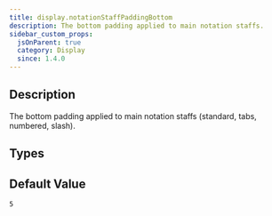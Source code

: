 ```yaml
---
title: display.notationStaffPaddingBottom
description: The bottom padding applied to main notation staffs.
sidebar_custom_props:
  jsOnParent: true
  category: Display
  since: 1.4.0
---
```


<SinceBadge since="1.4.0" />


## Description

The bottom padding applied to main notation staffs (standard, tabs, numbered, slash).

<PropertyDescription showJson={true} />

## Types

<TypeTable>
    <TypeRow name="double" type="all">
    </TypeRow>
</TypeTable>

## Default Value

`5`